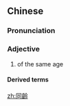 {{also|同龄}}
==Chinese==
{{zh-forms|s=同龄}}

===Pronunciation===
{{zh-pron
|m=tónglíng
|c=tung4 ling4
|cat=a
}}

===Adjective===
{{zh-adj}}

# of the same age

====Derived terms====
{{zh-der|同齡人}}

[[zh:同齡]]